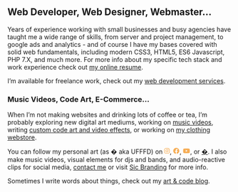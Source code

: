 <br id="about" />

## Web Developer, Web Designer, Webmaster...

Years of experience working with small businesses and busy agencies have taught me a wide range of skills, from server and project management, to google ads and analytics - and of course I have my bases covered with solid web fundamentals, including modern CSS3, HTML5, ES6 Javascript, PHP 7.X, and much more. For more info about my specific tech stack and work experience check out <a href="/resume/">my online resume</a>.

I’m available for freelance work, check out my <a href="/services/">web development services</a>.

### Music Videos, Code Art, E-Commerce...



When I’m not making websites and drinking lots of coffee or tea, I’m probably exploring new digital art mediums, working on <a href="https://sub-freq.com" target="_blank">music videos</a>, writing <a href="https://ufffd.com/shader-shop/" target="_blank">custom code art and video effects</a>, or working on <a href="https://cybercult.net" target="_blank">my clothing webstore</a>.

You can follow my personal art (as � aka UFFFD) on <a href="https://instagram.com/_ufffd" target="_blank"><svg style="height: 1em; fill: var(--theme-ui-colors-primary,#f6ad55)" xmlns="http://www.w3.org/2000/svg" viewBox="0 0 448 512"><path d="M224.1 141c-63.6 0-114.9 51.3-114.9 114.9s51.3 114.9 114.9 114.9S339 319.5 339 255.9 287.7 141 224.1 141zm0 189.6c-41.1 0-74.7-33.5-74.7-74.7s33.5-74.7 74.7-74.7 74.7 33.5 74.7 74.7-33.6 74.7-74.7 74.7zm146.4-194.3c0 14.9-12 26.8-26.8 26.8-14.9 0-26.8-12-26.8-26.8s12-26.8 26.8-26.8 26.8 12 26.8 26.8zm76.1 27.2c-1.7-35.9-9.9-67.7-36.2-93.9-26.2-26.2-58-34.4-93.9-36.2-37-2.1-147.9-2.1-184.9 0-35.8 1.7-67.6 9.9-93.9 36.1s-34.4 58-36.2 93.9c-2.1 37-2.1 147.9 0 184.9 1.7 35.9 9.9 67.7 36.2 93.9s58 34.4 93.9 36.2c37 2.1 147.9 2.1 184.9 0 35.9-1.7 67.7-9.9 93.9-36.2 26.2-26.2 34.4-58 36.2-93.9 2.1-37 2.1-147.8 0-184.8zM398.8 388c-7.8 19.6-22.9 34.7-42.6 42.6-29.5 11.7-99.5 9-132.1 9s-102.7 2.6-132.1-9c-19.6-7.8-34.7-22.9-42.6-42.6-11.7-29.5-9-99.5-9-132.1s-2.6-102.7 9-132.1c7.8-19.6 22.9-34.7 42.6-42.6 29.5-11.7 99.5-9 132.1-9s102.7-2.6 132.1 9c19.6 7.8 34.7 22.9 42.6 42.6 11.7 29.5 9 99.5 9 132.1s2.7 102.7-9 132.1z"/></svg></a>, <a href="https://www.facebook.com/youfffd/" target="_blank"><svg xmlns="http://www.w3.org/2000/svg" style="height: 1em; fill: var(--theme-ui-colors-primary,#f6ad55)" viewBox="0 0 512 512"><path d="M504 256C504 119 393 8 256 8S8 119 8 256c0 123.78 90.69 226.38 209.25 245V327.69h-63V256h63v-54.64c0-62.15 37-96.48 93.67-96.48 27.14 0 55.52 4.84 55.52 4.84v61h-31.28c-30.8 0-40.41 19.12-40.41 38.73V256h68.78l-11 71.69h-57.78V501C413.31 482.38 504 379.78 504 256z"/></svg></a>, <a href="https://www.youtube.com/channel/UCfwIQPJl9Ut3PlnhdCoYNAQ" target="_blank"><svg style="height: 1em; fill: var(--theme-ui-colors-primary,#f6ad55)" xmlns="http://www.w3.org/2000/svg" viewBox="0 0 576 512"><path d="M549.655 124.083c-6.281-23.65-24.787-42.276-48.284-48.597C458.781 64 288 64 288 64S117.22 64 74.629 75.486c-23.497 6.322-42.003 24.947-48.284 48.597-11.412 42.867-11.412 132.305-11.412 132.305s0 89.438 11.412 132.305c6.281 23.65 24.787 41.5 48.284 47.821C117.22 448 288 448 288 448s170.78 0 213.371-11.486c23.497-6.321 42.003-24.171 48.284-47.821 11.412-42.867 11.412-132.305 11.412-132.305s0-89.438-11.412-132.305zm-317.51 213.508V175.185l142.739 81.205-142.739 81.201z"/></svg></a>, or <a href="https://ufffd.com" target="_blank">�</a>. I also make music videos, visual elements for djs and bands, and audio-reactive clips for social media, <a href="#contact">contact me</a> or visit <a href="https://sicbranding.com/" target="_blank">Sic Branding</a> for more info.

Sometimes I write words about things, check out my <a href="/blog/">art & code blog</a>.